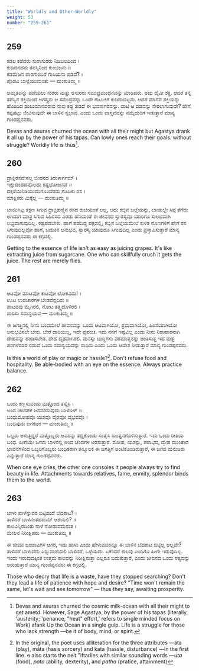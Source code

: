 ```yaml
---
title: "Worldly and Other-Worldly"
weight: 53
number: "259-261"
---
```


## 259

ಕಡಲ ಕಡೆದರು ಸುರಾಸುರರು ನಿಜಬಲದಿಂದ ।  
ಕುಡಿದನದನು ತಪಸ್ಸಿನಿಂದ ಕುಂಭಜನು ॥  
ಕಡಮೆಜನ ಪಾರಗಾಂಬರೆ ಗಾಸಿಯನು ಪಡದೆ? ।  
ಪೊಡವಿ ಬಾಳ್ವೆಯುಮಂತು — ಮಂಕುತಿಮ್ಮ ॥

ಅಮೃತವನ್ನು ಪಡೆಯಲು ಸುರರು ಮತ್ತು ಅಸುರರು ಸಮುದ್ರಮಂಥನವನ್ನು ಮಾಡಿದರು. ಅದು ದೈವೀ ಶಕ್ತಿ. ಆದರೆ ತನ್ನ ತಪಸ್ಸಿನ ಶಕ್ತಿಯಿಂದ ಅಗಸ್ತ್ಯನು ಆ ಸಮುದ್ರವನ್ನು ಒಂದೇ ಗುಟುಕಿಗೆ ಕುಡಿದುಬಿಟ್ಟನು. ಆದರೆ ಮಾನವ ಶಕ್ತಿಯನ್ನು ಹೊಂದಿದ ಹುಲುಮಾನವರಾದ ನಾವು ಕಷ್ಟ ಪಡದೆ ಈ ಭವಸಾಗರವನ್ನು. ದಾಟಿ ಆ ದಡವನ್ನು ಸೇರಲಾಗುವುದೇ? ಹೇಗೆ ಕಷ್ಟಪಟ್ಟು ಜೀವಿಸುವುದೇ ಈ ಬಾಳಿನ ಸ್ವಭಾವ. ಎಂದು ಒಂದು ವಾಸ್ತವವನ್ನು ನಮ್ಮೆದುರಿಗೆ ಇಡುತ್ತಾರೆ ಮಾನ್ಯ ಗುಂಡಪ್ಪನವರು.

Devas and asuras churned the ocean with all their might but Agastya drank it all up by the power of his tapas. Can lowly ones reach their goals. without struggle? Worldly life is thus[^92].

## 260

ದ್ರಾಕ್ಷಿರಸವೇನಲ್ಲ ಜೀವನದ ತಿರುಳಾರ್ಗಮ್ ।  
ಇಕ್ಷುದಂಡದವೊಲದು ಕಷ್ಟಭೋಜನವೆ ॥  
ದಕ್ಷತೆಯಿನಿಡಿಯುವಂಗೊಂದೆರಡು ಗುಟುಕು ರಸ ।  
ಮಾಕ್ಷಿಕರು ಮಿಕ್ಕೆಲ್ಲ — ಮಂಕುತಿಮ್ಮ ॥

ಬಾಯಿಗಿಟ್ಟ ತಕ್ಷಣ ಸಿಗುವ ದ್ರಾಕ್ಷಿಹಣ್ಣಿನ ರಸದ ರುಚಿಯಂತೆ ಅಲ್ಲ, ಅದು ಕಬ್ಬಿನ ಜಲ್ಲೆಯನ್ನು, ಬಾಯಲ್ಲೇ ಸಿಪ್ಪೆ ತೆಗೆದು ಅಗಿದಾಗ ಮಾತ್ರ ಸಿಗುವ ಸಿಹಿರಸದ ಎರಡು ಹನಿಯಂತೆ ಈ ಜೀವನದ ಸ್ವಾರಸ್ಯವೂ ಯಾರಿಗೂ ಸುಲಭವಾಗಿ ಲಭ್ಯವಾಗುವುದಿಲ್ಲ. ಕಷ್ಟಪಡಬೇಕು. ಹಾಗೆ ಪಡದಿದ್ದ ಪಕ್ಷದಲ್ಲಿ, ಕಬ್ಬಿನ ಜಲ್ಲೆಯಮೇಲೆ ಕುಳಿತ ನೊಣಗಳಿಗೆ ಹೇಗೆ ರಸ ಸಿಗುವುದಿಲ್ಲವೋ ಹಾಗೆ, ಬದುಕಿನ ಅನುಭವ, ಸ್ವಾರಸ್ಯ ಯಾವುದೂ ಸಿಗುವುದಿಲ್ಲ ಎಂದು ಪ್ರಸ್ತಾಪಿಸುತ್ತಾರೆ ಮಾನ್ಯ ಗುಂಡಪ್ಪನವರು ಈ ಕಗ್ಗದಲ್ಲಿ.

Getting to the essence of life isn't as easy as juicing grapes. It's like extracting juice from sugarcane. One who can skillfully crush it gets the juice. The rest are merely flies.

## 261

ಆಟವೋ ಮಾಟವೋ ಕಾಟವೋ ಲೋಕವಿದು! ।  
ಊಟ ಉಪಚಾರಗಳ ಬೇಡವೆನ್ನದಿರು ॥  
ಪಾಟವವು ಮೈಗಿರಲಿ, ನೋಟ ತತ್ತ್ವದೊಳಿರಲಿ ।  
ಪಾಠಿಸು ಸಮನ್ವಯವ — ಮಂಕುತಿಮ್ಮ ॥

ಈ ಜಗತ್ತಿನಲ್ಲಿ ನೀನು ಬಂದಮೇಲೆ ಜೀವನವನ್ನು ಒಂದು ಆಟವಾಗಿಯೋ, ಶ್ರಮವಾಗಿಯೋ, ಹಿಂಸೆಯಾಗಿಯೋ ಅನುಭವಿಸಲೇ ಬೇಕು. ಬೇರೆ ದಾರಿಯಿಲ್ಲ, ಇದೇ ಪ್ರಪಂಚ. ಇದು ನನಗೆ ಇಷ್ಟವಿಲ್ಲ ಎಂದು ನೀನು ನಿರಾಹಾರನಾಗಿ ದೇಹವನ್ನು ದಂಡಿಸಬೇಡ. ದೇಹ ದೃಢವಾಗಿರಲಿ. ಮನಸ್ಸು ಬುದ್ಧಿಗಳು ಪರಮಾತ್ಮನನ್ನು ಚಿಂತಿಸುತ್ತ ಇಹ ಮತ್ತ ಪರಗಳೆರಡರ ನಡುವೆ ಒಂದು ಸಮನ್ವಯವನ್ನು ಸಾಧಿಸು ಎಂದು ಒಂದು ಆದೇಶ ನೀಡುತ್ತಾರೆ ಮಾನ್ಯ ಗುಂಡಪ್ಪನವರು.

Is this a world of play or magic or hassle?[^93]. Don't refuse food and hospitality. Be able-bodied with an eye on the essence. Always practice balance.

## 262

ಒಂದು ಕಣ್ಣಳುವಂದು ಮತ್ತೊಂದ ತಳ್ಕೈಸಿ ।  
ಅಂದ ಚೆಂದಗಳ ಜನವರಸುವುದು ಬಾಳೊಳ್ ॥  
ಬಂಧುಮೋಹವೊ ಯಶವೊ ವೈರವೋ ವೈಭವವೊ ।  
ಬಂಧಿಪುದು ಜಗಕವರ — ಮಂಕುತಿಮ್ಮ ॥

ಒಬ್ಬರು ಅಳುತ್ತಿದ್ದರೆ ಮತ್ತೊಬ್ಬರು ಅವರನ್ನು ತಬ್ಬಿಕೊಂಡು ಸಂತೈಸಿ ಸಾಂತ್ವನಗೊಳಿಸುತ್ತಾರೆ. ಇದು ಒಂದು ರೀತಿಯ ಬಂಧ. ಹೀಗೆಯೇ ಜನರು ಬಾಳಿನಲ್ಲಿ ಅಂದ ಚೆಂದಗಳ ಅರಸುತ್ತಾರೆ. ಮೋಹ, ಯಶಸ್ಸು, ಪರಾಭವ, ದ್ವೇಷ ಮುಂತಾದ ಭಾವನೆಗಳಿಂದ ಒಬ್ಬರಿಗೊಬ್ಬರು ಬಂಧಿತರಾಗಿ ತನ್ಮೂಲಕ ಈ ಜಗತ್ತಿಗೆ ಅಂಟಿಕೊಂಡಿರುತ್ತಾರೆ, ಈ ಜಗದ ಮನುಜರು ಎನ್ನುತ್ತಾರೆ ಮಾನ್ಯ ಗುಂಡಪ್ಪನವರು.

When one eye cries, the other one consoles it people always try to find beauty in life. Attachments towards relatives, fame, enmity, splendor binds them to the world.

## 263

ಬಾಳು ಪಾಳೆನ್ನುವರ ಬಿಟ್ಟಿಹುದೆ ಬೆದಕಾಟ? ।  
ತಾಳಿದರೆ ಬಾಳನಂತಹರುಮ್ ಆಶೆಯಲಿ? ॥  
ಕಾಲವಿನ್ನಿರದಿಂತು ನಾಳೆ ನೋಡುವಮೆನುತ ।  
ಮೇಲನೆ ನಿರೀಕ್ಷಿಪರು — ಮಂಕುತಿಮ್ಮ ॥

ಈ ಜೀವನ ಜಂಜಾಟಗಳ ಆಗರ, ಇದು ಹಾಳು ಎಂದು ಹೇಳುವವರನ್ನೂ ಈ ಬಾಳಿನ ಬೆದಕಾಟ ಬಿಟ್ಟಿಲ್ಲ ಅಲ್ಲವೇ? ತಾಳಿದರೆ ಬಾಳುವೆನು ಎನ್ನುವಾಶೆಯಲಿ ಬಾಳಿದರೆ, ಒಳ್ಳೆಯದು. ಏಕೆಂದರೆ ಕಾಲವು ಎಂದಿಗೂ ಹೀಗೇ ಇರುವುದಿಲ್ಲ. ಇಂದು ಇರುವುದಕ್ಕಿಂತ ಉತ್ತಮ ಕಾಲವನ್ನು ನಿರೀಕ್ಷಿಸುತ್ತಾ ಎಲ್ಲರೂ ಬದುಕುತ್ತಾರೆ, ಎಂದು ಜೀವನದ ಒಂದು ಸತ್ಯವನ್ನು ಅರುಹುತ್ತಾರೆ ಮಾನ್ಯ ಗುಂಡಪ್ಪನವರು ಈ ಕಗ್ಗದಲ್ಲಿ.

Those who decry that life is a waste, have they stopped searching? Don't they lead a life of patience with hope and desire? "Time won't remain the same, let's wait and see tomorrow" — thus they say, awaiting prosperity.

[^92]: Devas and asuras churned the cosmic milk-ocean with all their might to get ametd. However, Sage Agastya, by the power of his tapas (literally, 'austerity; 'penance, "heat" effort,' refers to single minded focus on Work) afank Up the Ocean in a single gulp. Life is a struggle for those who lack strength —be it of body, mind, or spirit.
[^93]: In the original, the poet uses alliteration for the three attributes —ata (play), máta (hasis sorcery) and kata (hassle, disturbance) —in the first line. e also starts the neit "iftarlies with similar sounding words —_uta_ (food), _pata_ (ability, dexterity), and _patha_ (pratice, attainment)
